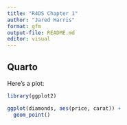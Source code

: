 ```yaml
---
title: "R4DS Chapter 1"
author: "Jared Harris"
format: gfm
output-file: README.md
editor: visual
---
```


## Quarto

Here's a plot:

```r
library(ggplot2)

ggplot(diamonds, aes(price, carat)) +
  geom_point()
```
